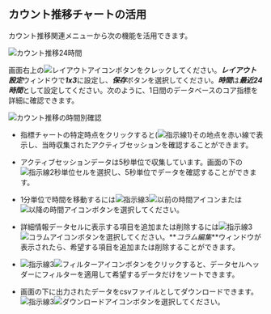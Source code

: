 ## カウント推移チャートの活用

カウント推移関連メニューから次の機能を活用できます。

![カウント推移24時間](/img/analysis-count-24.png)

画面右上の![レイアウトアイコン](/img/ico-layout-set.svg)ボタンをクレックしてください。***レイアウト設定***ウィンドウで***1x3***に設定し、***保存***ボタンを選択してください。***時間***は***最近24時間***として設定してください。次のように、1日間のデータベースのコア指標を詳細に確認できます。

![カウント推移の時間別確認](/img/analysis-count-usage.png)

-   指標チャートの特定時点をクリックすると(![指示線1](/img/number-01.png))その地点を赤い線で表示し、当時収集されたアクティブセッションを確認することができます。 

-   アクティブセッションデータは5秒単位で収集しています。画面の下の![指示線2](/img/number-02.png)秒単位セルを選択し、5秒単位でデータを確認することができます。

-   1分単位で時間を移動するには![指示線3](/img/number-03.png)![以前の時間アイコン](/img/ico-left-time.svg)または![以降の時間アイコン](/img/ico-right-time.svg)ボタンを選択してください。

-   詳細情報データセルに表示する項目を追加または削除するには![指示線3](/img/number-03.png)![コラムアイコン](/img/ico-column-set.svg)ボタンを選択してください。**_コラム編集_**ウィンドウが表示されたら、希望する項目を追加または削除することができます。

-   ![指示線3](/img/number-03.png)![フィルターアイコン](/img/ico-filter.svg)ボタンをクリックすると、データセルヘッダーにフィルターを適用して希望するデータだけをソートできます。

-   画面の下に出力されたデータをcsvファイルとしてダウンロードできます。![指示線3](/img/number-03.png)![ダウンロードアイコン](/img/ico-download.svg)ボタンを選択してください。

